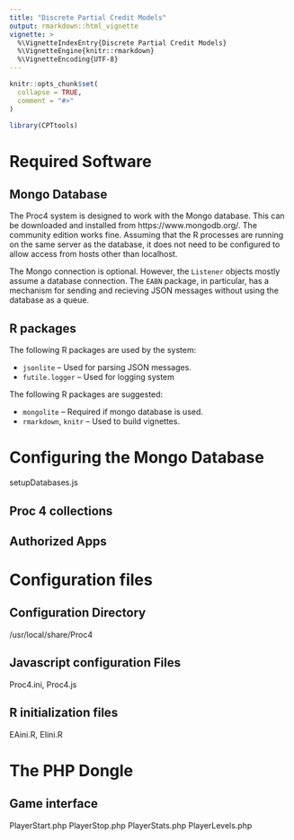 ```yaml
---
title: "Discrete Partial Credit Models"
output: rmarkdown::html_vignette
vignette: >
  %\VignetteIndexEntry{Discrete Partial Credit Models}
  %\VignetteEngine{knitr::rmarkdown}
  %\VignetteEncoding{UTF-8}
---
```


```r
knitr::opts_chunk$set(
  collapse = TRUE,
  comment = "#>"
)
```

```r
library(CPTtools)
```

# Required Software

## Mongo Database

The Proc4 system is designed to work with the Mongo database.  This
can be downloaded and installed from https://www.mongodb.org/.  The
community edition works fine.  Assuming that the R processes are
running on the same server as the database, it does not need to be
configured to allow access from hosts other than localhost.

The Mongo connection is optional.  However, the `Listener` objects
mostly assume a database connection.  The `EABN` package, in
particular, has a mechanism for sending and recieving JSON messages
without using the database as a queue.

## R packages

The following R packages are used by the system:

* `jsonlite` -- Used for parsing JSON messages.
* `futile.logger` -- Used for logging system

The following R packages are suggested:

* `mongolite` -- Required if mongo database is used.
* `rmarkdown`, `knitr` -- Used to build vignettes.

# Configuring the Mongo Database


setupDatabases.js

## Proc 4 collections

## Authorized Apps

# Configuration files

## Configuration Directory 

/usr/local/share/Proc4

## Javascript configuration Files

Proc4.ini, Proc4.js

## R initialization files

EAini.R, EIini.R

# The PHP Dongle

## Game interface

PlayerStart.php
PlayerStop.php
PlayerStats.php
PlayerLevels.php


